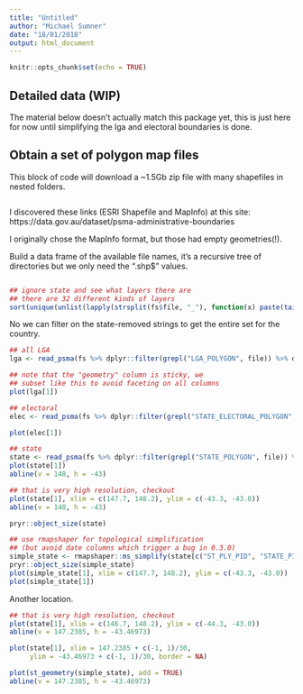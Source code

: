 ```yaml
---
title: "Untitled"
author: "Michael Sumner"
date: "18/01/2018"
output: html_document
---
```


```r
knitr::opts_chunk$set(echo = TRUE)
```

## Detailed data (WIP)
The material below doesn't actually match this package yet, this is just here for now until simplifying the lga and electoral boundaries is done. 

## Obtain a set of polygon map files 


This block of code will download a ~1.5Gb zip file with 
many shapefiles in nested folders. 




```r
```
I discovered these links (ESRI Shapefile and MapInfo) at this site: https://data.gov.au/dataset/psma-administrative-boundaries 


I originally chose the MapInfo format, but those had empty geometries(!). 

Build a data frame of the available file names, it's a 
recursive tree of directories but we only need the ".shp$" values. 

```r

```


```r
## ignore state and see what layers there are
## there are 32 different kinds of layers
sort(unique(unlist(lapply(strsplit(fs$file, "_"), function(x) paste(tail(x, -1), collapse = "_")))))
```


No we can filter on the state-removed strings to get the entire set for the country. 

```r
## all LGA
lga <- read_psma(fs %>% dplyr::filter(grepl("LGA_POLYGON", file)) %>% dplyr::pull(fullname))

## note that the "geometry" column is sticky, we
## subset like this to avoid faceting on all columns
plot(lga[1])

## electoral
elec <- read_psma(fs %>% dplyr::filter(grepl("STATE_ELECTORAL_POLYGON", file)) %>% dplyr::pull(fullname))

plot(elec[1])

## state
state <- read_psma(fs %>% dplyr::filter(grepl("STATE_POLYGON", file)) %>% dplyr::pull(fullname))
plot(state[1])
abline(v = 148, h = -43)

## that is very high resolution, checkout 
plot(state[1], xlim = c(147.7, 148.2), ylim = c(-43.3, -43.0))
abline(v = 148, h = -43)

pryr::object_size(state)

## use rmapshaper for topological simplification
## (but avoid date columns which trigger a bug in 0.3.0)
simple_state <- rmapshaper::ms_simplify(state[c("ST_PLY_PID", "STATE_PID", "geometry")])
pryr::object_size(simple_state)
plot(simple_state[1], xlim = c(147.7, 148.2), ylim = c(-43.3, -43.0))
plot(simple_state[1])
```

Another location. 

```r
## that is very high resolution, checkout 
plot(state[1], xlim = c(146.7, 148.2), ylim = c(-44.3, -43.0))
abline(v = 147.2385, h = -43.46973)

plot(state[1], xlim = 147.2385 + c(-1, 1)/30, 
     ylim = -43.46973 + c(-1, 1)/30, border = NA)

plot(st_geometry(simple_state), add = TRUE)
abline(v = 147.2385, h = -43.46973)



```
